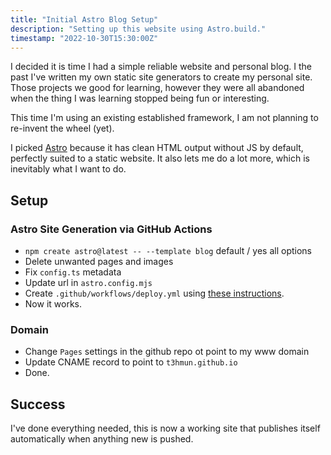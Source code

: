```yaml
---
title: "Initial Astro Blog Setup"
description: "Setting up this website using Astro.build."
timestamp: "2022-10-30T15:30:00Z"
---
```


I decided it is time I had a simple reliable website and personal blog.
I the past I've written my own static site generators to create my personal site.
Those projects we good for learning, however they were all abandoned when the thing I was learning stopped being fun or interesting.

This time I'm using an existing established framework, I am not planning to re-invent the wheel (yet).

I picked [Astro](https://github.com/withastro/astro) because it has clean HTML output without JS by default, perfectly suited to a static website.
It also lets me do a lot more, which is inevitably what I want to do.

## Setup

### Astro Site Generation via GitHub Actions

-   `npm create astro@latest -- --template blog` default / yes all options
-   Delete unwanted pages and images
-   Fix `config.ts` metadata
-   Update url in `astro.config.mjs`
-   Create `.github/workflows/deploy.yml` using [these instructions](https://docs.astro.build/en/guides/deploy/github/).
-   Now it works.

### Domain

-   Change `Pages` settings in the github repo ot point to my www domain
-   Update CNAME record to point to `t3hmun.github.io`
-   Done.

## Success

I've done everything needed, this is now a working site that publishes itself automatically when anything new is pushed.
